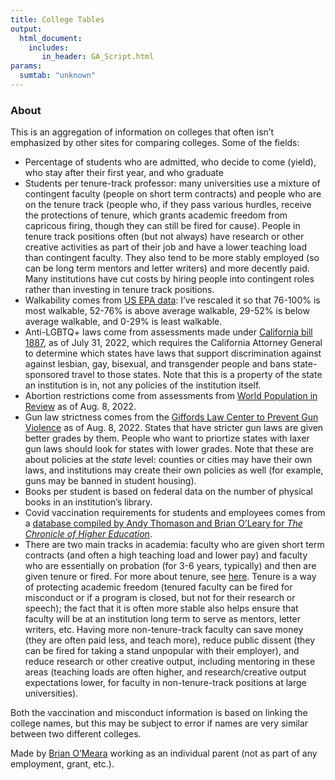 ```yaml
---
title: College Tables
output:
  html_document:
    includes:
       in_header: GA_Script.html
params:
  sumtab: "unknown"
---
```


### About

This is an aggregation of information on colleges that often isn't emphasized by other sites for comparing colleges. Some of the fields:

* Percentage of students who are admitted, who decide to come (yield), who stay after their first year, and who graduate
* Students per tenure-track professor: many universities use a mixture of contingent faculty (people on short term contracts) and people who are on the tenure track (people who, if they pass various hurdles, receive the protections of tenure, which grants academic freedom from capricous firing, though they can still be fired for cause). People in tenure track positions often (but not always) have research or other creative activities as part of their job and have a lower teaching load than contingent faculty. They also tend to be more stably employed (so can be long term mentors and letter writers) and more decently paid. Many institutions have cut costs by hiring people into contingent roles rather than investing in tenure track positions.
* Walkability comes from [US EPA data](https://www.epa.gov/smartgrowth/smart-location-mapping): I've rescaled it so that 76-100% is most walkable, 52-76% is above average walkable, 29-52% is below average walkable, and 0-29% is least walkable.
* Anti-LGBTQ+ laws come from assessments made under [California bill 1887](https://oag.ca.gov/ab1887), as of July 31, 2022, which requires the California Attorney General to determine which states have laws that support discrimination against against lesbian, gay, bisexual, and transgender people and bans state-sponsored travel to those states. Note that this is a property of the state an institution is in, not any policies of the institution itself. 
* Abortion restrictions come from assessments from [World Population in Review](https://worldpopulationreview.com/state-rankings/abortion-laws-by-state) as of Aug. 8, 2022.
* Gun law strictness comes from the [Giffords Law Center to Prevent Gun Violence](https://giffords.org/lawcenter/resources/scorecard/) as of Aug. 8, 2022. States that have stricter gun laws are given better grades by them. People who want to priortize states with laxer gun laws should look for states with lower grades. Note that these are about policies at the *state* level: counties or cities may have their own laws, and institutions may create their own policies as well (for example, guns may be banned in student housing).
* Books per student is based on federal data on the number of physical books in an institution's library.
* Covid vaccination requirements for students and employees comes from a [database compiled by Andy Thomason and Brian O'Leary for *The Chronicle of Higher Education*](https://www.chronicle.com/blogs/live-coronavirus-updates/heres-a-list-of-colleges-that-will-require-students-to-be-vaccinated-against-covid-19).
* There are two main tracks in academia: faculty who are given short term contracts (and often a high teaching load and lower pay) and faculty who are essentially on probation (for 3-6 years, typically) and then are given tenure or fired. For more about tenure, see [here](https://www.aaup.org/issues/tenure). Tenure is a way of protecting academic freedom (tenured faculty can be fired for misconduct or if a program is closed, but not for their research or speech); the fact that it is often more stable also helps ensure that faculty will be at an institution long term to serve as mentors, letter writers, etc. Having more non-tenure-track faculty can save money (they are often paid less, and teach more), reduce public dissent (they can be fired for taking a stand unpopular with their employer), and reduce research or other creative output, including mentoring in these areas (teaching loads are often higher, and research/creative output expectations lower, for faculty in non-tenure-track positions at large universities).

Both the vaccination and misconduct information is based on linking the college names, but this may be subject to error if names are very similar between two different colleges.

Made by [Brian O'Meara](https://www.brianomeara.info) working as an individual parent (not as part of any employment, grant, etc.).